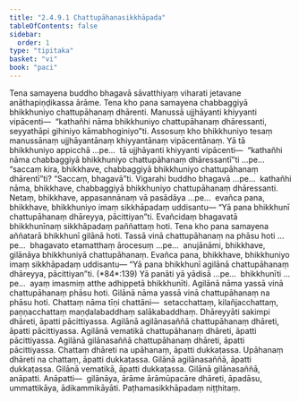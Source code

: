 ```yaml
---
title: "2.4.9.1 Chattupāhanasikkhāpada"
tableOfContents: false
sidebar:
  order: 1
type: "tipitaka"
basket: "vi"
book: "paci"
---
```



<DynamicBreadcrumb />

<Division number="1178" book="paci">

<Paragraph number="3425" book="paci">
Tena samayena buddho bhagavā sāvatthiyaṃ viharati jetavane anāthapiṇḍikassa ārāme. Tena kho pana samayena chabbaggiyā bhikkhuniyo chattupāhanaṃ dhārenti. Manussā ujjhāyanti khiyyanti vipācenti—  “kathañhi nāma bhikkhuniyo chattupāhanaṃ dhāressanti, seyyathāpi gihiniyo kāmabhoginiyo”ti.
</Paragraph>

<Paragraph number="3426" book="paci">
Assosuṃ kho bhikkhuniyo tesaṃ manussānaṃ ujjhāyantānaṃ khiyyantānaṃ vipācentānaṃ. Yā tā bhikkhuniyo appicchā …pe…  tā ujjhāyanti khiyyanti vipācenti—  “kathañhi nāma chabbaggiyā bhikkhuniyo chattupāhanaṃ dhāressantī”ti …pe…  “saccaṃ kira, bhikkhave, chabbaggiyā bhikkhuniyo chattupāhanaṃ dhārentī”ti? “Saccaṃ, bhagavā”ti. Vigarahi buddho bhagavā …pe…  kathañhi nāma, bhikkhave, chabbaggiyā bhikkhuniyo chattupāhanaṃ dhāressanti. Netaṃ, bhikkhave, appasannānaṃ vā pasādāya …pe…  evañca pana, bhikkhave, bhikkhuniyo imaṃ sikkhāpadaṃ uddisantu—
</Paragraph>

<Paragraph number="3427" book="paci">
<Emphasis>“Yā pana bhikkhunī chattupāhanaṃ dhāreyya, pācittiyan”</Emphasis>ti.
</Paragraph>

<Paragraph number="3428" book="paci">
Evañcidaṃ bhagavatā bhikkhunīnaṃ sikkhāpadaṃ paññattaṃ hoti.
</Paragraph>

</Division>
<Division number="1179" book="paci">

<Paragraph number="3429" book="paci">
Tena kho pana samayena aññatarā bhikkhunī gilānā hoti. Tassā vinā chattupāhanaṃ na phāsu hoti …pe…  bhagavato etamatthaṃ ārocesuṃ …pe…  anujānāmi, bhikkhave, gilānāya bhikkhuniyā chattupāhanaṃ. Evañca pana, bhikkhave, bhikkhuniyo imaṃ sikkhāpadaṃ uddisantu—
</Paragraph>

</Division>
<Division number="1180" book="paci">

<Paragraph number="3430" book="paci">
<Emphasis>“Yā pana bhikkhunī agilānā chattupāhanaṃ dhāreyya, pācittiyan”</Emphasis>ti. (*84*:<Emphasis>139</Emphasis>)
</Paragraph>

</Division>
<Division number="1181" book="paci">

<Paragraph number="3431" book="paci">
<Emphasis>Yā panā</Emphasis>ti yā yādisā …pe…  <Emphasis>bhikkhunī</Emphasis>ti …pe…  ayaṃ imasmiṃ atthe adhippetā bhikkhunīti.
</Paragraph>

<Paragraph number="3432" book="paci">
<Emphasis>Agilānā</Emphasis> nāma yassā vinā chattupāhanaṃ phāsu hoti.
</Paragraph>

<Paragraph number="3433" book="paci">
<Emphasis>Gilānā</Emphasis> nāma yassā vinā chattupāhanaṃ na phāsu hoti.
</Paragraph>

<Paragraph number="3434" book="paci">
<Emphasis>Chattaṃ</Emphasis> nāma tīṇi chattāni—  setacchattaṃ, kilañjacchattaṃ, paṇṇacchattaṃ maṇḍalabaddhaṃ salākabaddhaṃ. <Emphasis>Dhāreyyā</Emphasis>ti sakimpi dhāreti, āpatti pācittiyassa.
</Paragraph>

</Division>
<Division number="1182" book="paci">

<Paragraph number="3435" book="paci">
Agilānā agilānasaññā chattupāhanaṃ dhāreti, āpatti pācittiyassa. Agilānā vematikā chattupāhanaṃ dhāreti, āpatti pācittiyassa. Agilānā gilānasaññā chattupāhanaṃ dhāreti, āpatti pācittiyassa.
</Paragraph>

<Paragraph number="3436" book="paci">
Chattaṃ dhāreti na upāhanaṃ, āpatti dukkaṭassa. Upāhanaṃ dhāreti na chattaṃ, āpatti dukkaṭassa. Gilānā agilānasaññā, āpatti dukkaṭassa. Gilānā vematikā, āpatti dukkaṭassa. Gilānā gilānasaññā, anāpatti.
</Paragraph>

</Division>
<Division number="1183" book="paci">

<Paragraph number="3437" book="paci">
Anāpatti—  gilānāya, ārāme ārāmūpacāre dhāreti, āpadāsu, ummattikāya, ādikammikāyāti.

</Paragraph>
</Division>

<Paragraph number="3438" type="center" book="paci">
Paṭhamasikkhāpadaṃ niṭṭhitaṃ.
</Paragraph>